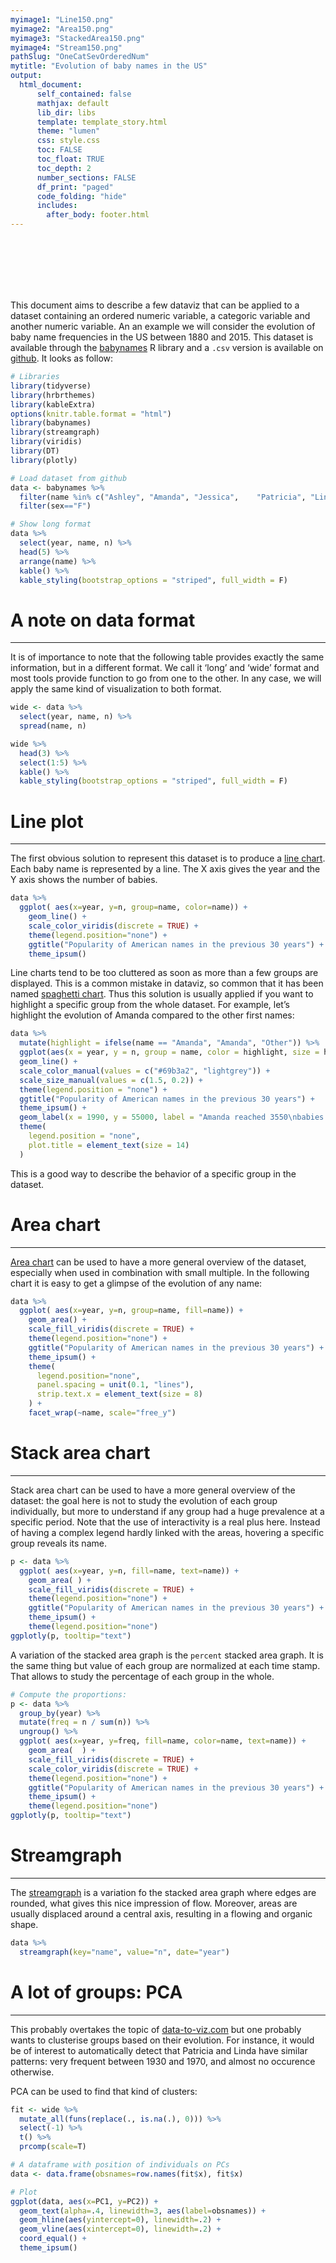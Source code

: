 ```yaml
---
myimage1: "Line150.png"
myimage2: "Area150.png"
myimage3: "StackedArea150.png"
myimage4: "Stream150.png"
pathSlug: "OneCatSevOrderedNum"
mytitle: "Evolution of baby names in the US"
output:
  html_document:
      self_contained: false
      mathjax: default
      lib_dir: libs
      template: template_story.html
      theme: "lumen"
      css: style.css
      toc: FALSE
      toc_float: TRUE
      toc_depth: 2
      number_sections: FALSE
      df_print: "paged"
      code_folding: "hide"
      includes:
        after_body: footer.html
---
```


<br><br>
<div class="mycontent">






<div class = "row">
<div class = "col-md-8">
<br><br><br>This document aims to describe a few dataviz that can be applied to a dataset containing an ordered numeric variable, a categoric variable and another numeric variable. An an example we will consider the evolution of baby name frequencies in the US between 1880 and 2015. This dataset is available through the [babynames](https://github.com/hadley/babynames) R library and a `.csv` version is available on [github](https://github.com/holtzy/data_to_viz/tree/master/Example_dataset). It looks as follow:
</div>
<div class = "col-md-4">

```r
# Libraries
library(tidyverse)
library(hrbrthemes)
library(kableExtra)
options(knitr.table.format = "html")
library(babynames)
library(streamgraph)
library(viridis)
library(DT)
library(plotly)

# Load dataset from github
data <- babynames %>%
  filter(name %in% c("Ashley", "Amanda", "Jessica",    "Patricia", "Linda", "Deborah",   "Dorothy", "Betty", "Helen")) %>%
  filter(sex=="F")

# Show long format
data %>%
  select(year, name, n) %>%
  head(5) %>%
  arrange(name) %>%
  kable() %>%
  kable_styling(bootstrap_options = "striped", full_width = F)
```

</div>
</div>



# A note on data format
***
It is of importance to note that the following table provides exactly the same information, but in a different format. We call it 'long' and 'wide' format and most tools provide function to go from one to the other. In any case, we will apply the same kind of visualization to both format.
```r
wide <- data %>%
  select(year, name, n) %>%
  spread(name, n)

wide %>%
  head(3) %>%
  select(1:5) %>%
  kable() %>%
  kable_styling(bootstrap_options = "striped", full_width = F)
```



# Line plot
***
The first obvious solution to represent this dataset is to produce a [line chart](). Each baby name is represented by a line. The X axis gives the year and the Y axis shows the number of babies.
```r
data %>%
  ggplot( aes(x=year, y=n, group=name, color=name)) +
    geom_line() +
    scale_color_viridis(discrete = TRUE) +
    theme(legend.position="none") +
    ggtitle("Popularity of American names in the previous 30 years") +
    theme_ipsum()
```

Line charts tend to be too cluttered as soon as more than a few groups are displayed. This is a common mistake in dataviz, so common that it has been named [spaghetti chart](). Thus this solution is usually applied if you want to highlight a specific group from the whole dataset. For example, let's highlight the evolution of Amanda compared to the other first names:

```r
data %>%
  mutate(highlight = ifelse(name == "Amanda", "Amanda", "Other")) %>%
  ggplot(aes(x = year, y = n, group = name, color = highlight, size = highlight)) +
  geom_line() +
  scale_color_manual(values = c("#69b3a2", "lightgrey")) +
  scale_size_manual(values = c(1.5, 0.2)) +
  theme(legend.position = "none") +
  ggtitle("Popularity of American names in the previous 30 years") +
  theme_ipsum() +
  geom_label(x = 1990, y = 55000, label = "Amanda reached 3550\nbabies in 1970", size = 4, color = "#69b3a2") +
  theme(
    legend.position = "none",
    plot.title = element_text(size = 14)
  )
```

This is a good way to describe the behavior of a specific group in the dataset.


# Area chart
***
[Area chart]() can be used to have a more general overview of the dataset, especially when used in combination with small multiple. In the following chart it is easy to get a glimpse of the evolution of any name:
```r
data %>%
  ggplot( aes(x=year, y=n, group=name, fill=name)) +
    geom_area() +
    scale_fill_viridis(discrete = TRUE) +
    theme(legend.position="none") +
    ggtitle("Popularity of American names in the previous 30 years") +
    theme_ipsum() +
    theme(
      legend.position="none",
      panel.spacing = unit(0.1, "lines"),
      strip.text.x = element_text(size = 8)
    ) +
    facet_wrap(~name, scale="free_y")
```



# Stack area chart
***

Stack area chart can be used to have a more general overview of the dataset: the goal here is not to study the evolution of each group individually, but more to understand if any group had a huge prevalence at a specific period. Note that the use of interactivity is a real plus here. Instead of having a complex legend hardly linked with the areas, hovering a specific group reveals its name.

```r
p <- data %>%
  ggplot( aes(x=year, y=n, fill=name, text=name)) +
    geom_area( ) +
    scale_fill_viridis(discrete = TRUE) +
    theme(legend.position="none") +
    ggtitle("Popularity of American names in the previous 30 years") +
    theme_ipsum() +
    theme(legend.position="none")
ggplotly(p, tooltip="text")
```

A variation of the stacked area graph is the `percent` stacked area graph. It is the same thing but value of each group are normalized at each time stamp. That allows to study the percentage of each group in the whole.
```r
# Compute the proportions:
p <- data %>%
  group_by(year) %>%
  mutate(freq = n / sum(n)) %>%
  ungroup() %>%
  ggplot( aes(x=year, y=freq, fill=name, color=name, text=name)) +
    geom_area(  ) +
    scale_fill_viridis(discrete = TRUE) +
    scale_color_viridis(discrete = TRUE) +
    theme(legend.position="none") +
    ggtitle("Popularity of American names in the previous 30 years") +
    theme_ipsum() +
    theme(legend.position="none")
ggplotly(p, tooltip="text")
```




# Streamgraph
***
The [streamgraph]() is a variation fo the stacked area graph where edges are rounded, what gives this nice impression of flow. Moreover, areas are usually displaced around a central axis, resulting in a flowing and organic shape.

```r
data %>%
  streamgraph(key="name", value="n", date="year")
```




# A lot of groups: PCA
***
This probably overtakes the topic of [data-to-viz.com](https://www.data-to-viz.com) but one probably wants to clusterise groups based on their evolution. For instance, it would be of interest to automatically detect that Patricia and Linda have similar patterns: very frequent between 1930 and 1970, and almost no occurence otherwise.

PCA can be used to find that kind of clusters:
```r
fit <- wide %>%
  mutate_all(funs(replace(., is.na(.), 0))) %>%
  select(-1) %>%
  t() %>%
  prcomp(scale=T)

# A dataframe with position of individuals on PCs
data <- data.frame(obsnames=row.names(fit$x), fit$x)

# Plot
ggplot(data, aes(x=PC1, y=PC2)) +
  geom_text(alpha=.4, linewidth=3, aes(label=obsnames)) +
  geom_hline(aes(yintercept=0), linewidth=.2) +
  geom_vline(aes(xintercept=0), linewidth=.2) +
  coord_equal() +
  theme_ipsum()
```
